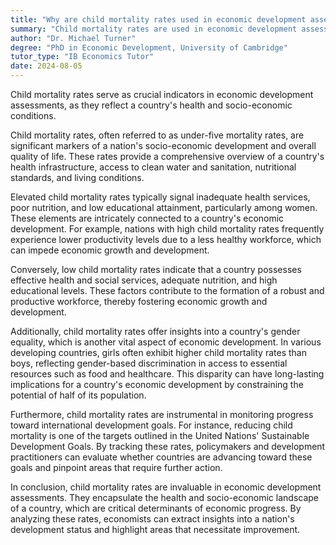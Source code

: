 ```yaml
---
title: "Why are child mortality rates used in economic development assessments?"
summary: "Child mortality rates are used in economic development assessments as they reflect a country's health and socio-economic conditions."
author: "Dr. Michael Turner"
degree: "PhD in Economic Development, University of Cambridge"
tutor_type: "IB Economics Tutor"
date: 2024-08-05
---
```


Child mortality rates serve as crucial indicators in economic development assessments, as they reflect a country's health and socio-economic conditions.

Child mortality rates, often referred to as under-five mortality rates, are significant markers of a nation's socio-economic development and overall quality of life. These rates provide a comprehensive overview of a country's health infrastructure, access to clean water and sanitation, nutritional standards, and living conditions.

Elevated child mortality rates typically signal inadequate health services, poor nutrition, and low educational attainment, particularly among women. These elements are intricately connected to a country's economic development. For example, nations with high child mortality rates frequently experience lower productivity levels due to a less healthy workforce, which can impede economic growth and development.

Conversely, low child mortality rates indicate that a country possesses effective health and social services, adequate nutrition, and high educational levels. These factors contribute to the formation of a robust and productive workforce, thereby fostering economic growth and development.

Additionally, child mortality rates offer insights into a country's gender equality, which is another vital aspect of economic development. In various developing countries, girls often exhibit higher child mortality rates than boys, reflecting gender-based discrimination in access to essential resources such as food and healthcare. This disparity can have long-lasting implications for a country's economic development by constraining the potential of half of its population.

Furthermore, child mortality rates are instrumental in monitoring progress toward international development goals. For instance, reducing child mortality is one of the targets outlined in the United Nations' Sustainable Development Goals. By tracking these rates, policymakers and development practitioners can evaluate whether countries are advancing toward these goals and pinpoint areas that require further action.

In conclusion, child mortality rates are invaluable in economic development assessments. They encapsulate the health and socio-economic landscape of a country, which are critical determinants of economic progress. By analyzing these rates, economists can extract insights into a nation's development status and highlight areas that necessitate improvement.
    